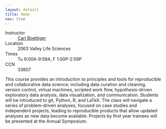 ```yaml
---
layout: default
title: Home
nav: true
---
```



Instructor
: [Carl Boettiger](http://carlboettiger.info)

Location
: 2063 Valley Life Sciences 

Times
: Tu 9:00A-9:59A, F 1:00P-2:59P

CCN
: 33807


This course provides an introduction to principles and tools for
reproducible and collaborative data science; including data curation
and cleaning, version control, virtual machines, scripted work flow,
hypothesis-driven exploratory data analysis, data visualization,
and communication. Students will be introduced to git, Python, R,
and LaTeX. The class will navigate a series of problem-driven
analyses, focused on case studies and independent projects, leading to
reproducible products that allow updated analyses as new data become
available. Projects by first year trainees will be presented at the
Annual Symposium.


